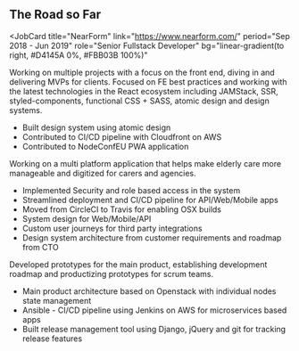 ## The Road so Far

<JobCard
  title="NearForm"
  link="https://www.nearform.com/"
  period="Sep 2018 - Jun 2019"
  role="Senior Fullstack Developer"
  bg="linear-gradient(to right, #D4145A 0%, #FBB03B 100%)"
>
  Working on multiple projects with a focus on the front end, diving in and delivering MVPs for clients. Focused on FE best practices and working with the latest technologies in the React ecosystem including JAMStack, SSR, styled-components, functional CSS + SASS, atomic design and design systems.
  <ul>
    <li>Built design system using atomic design</li>
    <li>Contributed to CI/CD pipeline with Cloudfront on AWS</li>
    <li>Contributed to NodeConfEU PWA application</li>
  </ul>
</JobCard>
<JobCard
  title="Birdie"
  link="https://www.birdie.care/"
  period="Jun 2017 - Sep 2018"
  role="Lead Fullstack Developer"
  bg="linear-gradient(to right, #662D8C 0%, #ED1E79 100%)"
>
  Working on a multi platform application that helps make elderly care more manageable and digitized for carers and agencies.
  <ul>
    <li>Implemented Security and role based access  in the system</li>
    <li>Streamlined deployment and CI/CD pipeline for API/Web/Mobile apps</li>
    <li>Moved from CircleCI to Travis for enabling OSX builds</li>
    <li>System design for Web/Mobile/API</li>
    <li>Custom user journeys for third party integrations</li>
    <li>Design system architecture from customer requirements and roadmap from CTO</li>
  </ul>
</JobCard>
<JobCard
  title="Ammeon"
  link="https://www.ammeon.com/"
  period="Nov 2015 - Apr 2016"
  role="Junior Architect (DevOps)"
  bg="linear-gradient(to right, #009245 0%, #FCEE21 100%)"
>
  Developed prototypes for the main product, establishing development roadmap and productizing  prototypes for scrum teams.
  <ul>
    <li>Main product architecture based on Openstack with individual nodes state management</li>
    <li>Ansible - CI/CD pipeline using Jenkins on AWS for microservices based apps</li>
    <li>Built release management tool using Django, jQuery and git for tracking release features</li>
  </ul>

</JobCard>
<CTACard
  link="https://github.com/adaschevici?tab=repositories"
  callToAction="See more of my work on GitHub."
/>

